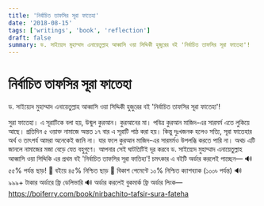 ```yaml
---
title: 'নির্বাচিত তাফসির সূরা ফাতেহা'
date: '2018-08-15'
tags: ['writings', 'book', 'reflection']
draft: false
summary: ড. সাইয়্যেদ মুহাম্মাদ এনায়েতুল্লাহ আব্বাসি ওয়া সিদ্দিকী হুজুরের বই 'নির্বাচিত তাফসির সূরা ফাতেহা'!
---
```


# নির্বাচিত তাফসির সূরা ফাতেহা

ড. সাইয়্যেদ মুহাম্মাদ এনায়েতুল্লাহ আব্বাসি ওয়া সিদ্দিকী হুজুরের বই 'নির্বাচিত তাফসির সূরা ফাতেহা'!

সুরা ফাতেহা। এ সূরাটিকে বলা হয়, উন্মুল কুরআন। কুরআনের মা। পবিত্র কুরআন মাজিদ-এর সারমর্ম এতে লুকিয়ে আছে। প্রতিদিন ৫ ওয়াক্ত নামাজে অন্তত ১৭ বার এ সূরাটি পাঠ করা হয়। কিন্তু দুঃখজনক হলেও সত্যি, সূরা ফাতেহার অর্থ ও তাৎপর্য আমরা অনেকেই জানি না। যার ফলে কুরআন মাজিদ-এর সারমর্মও উপলব্ধি করতে পারি না। অথচ এটি জানলে নামাজের মজা বেড়ে যেত বহুগুণে। আপনার সেই ঘাটতিটিই দূর করবে ড. সাইয়্যেদ মুহাম্মাদ এনায়েতুল্লাহ আব্বাসি ওয়া সিদ্দিকি এর প্রথম বই 'নির্বাচিত তাফসির সূরা ফাতিহা'!
চমৎকার এ বইটি অর্ডার করলেই পাচ্ছেন—
🔊 ৫৫% পর্যন্ত ছাড়!
📌 বইয়ে ৪৫% নিশ্চিত ছাড়
📌 বিকাশ পেমেন্টে ১০% নিশ্চিত ক্যাশব্যাক (১০০৳ পর্যন্ত)
🔊 ৯৯৯+ টাকার অর্ডারে ফ্রি ডেলিভারি
🔊 অর্ডার করলেই বুকমার্ক ফ্রি
অর্ডার লিংক—
https://boiferry.com/book/nirbachito-tafsir-sura-fateha
